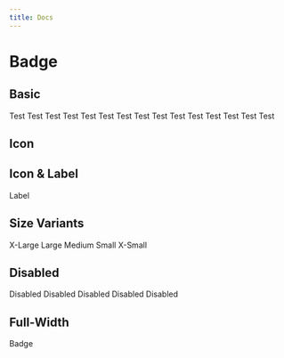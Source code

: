 ---
title: Docs
---


# Badge

## Basic

<div className='example-wrapper wrap'>
  <Badge>Test</Badge>
  <Badge variant={'filled'} color={'info'}>Test</Badge>
  <Badge variant={'filled'} color={'success'}>Test</Badge>
  <Badge variant={'filled'} color={'warning'}>Test</Badge>
  <Badge variant={'filled'} color={'danger'}>Test</Badge>
  <span style={{flexBasis: '100%', height: '0'}} />
  <Badge variant={'outline'}>Test</Badge>
  <Badge variant={'outline'} color={'info'}>Test</Badge>
  <Badge variant={'outline'} color={'success'}>Test</Badge>
  <Badge variant={'outline'} color={'warning'}>Test</Badge>
  <Badge variant={'outline'} color={'danger'}>Test</Badge>
  <span style={{flexBasis: '100%', height: '0'}} />
  <Badge variant={'light'}>Test</Badge>
  <Badge variant={'light'} color={'info'}>Test</Badge>
  <Badge variant={'light'} color={'success'}>Test</Badge>
  <Badge variant={'light'} color={'warning'}>Test</Badge>
  <Badge variant={'light'} color={'danger'}>Test</Badge>
</div>

## Icon

<div className='example-wrapper wrap'>
  <Badge>
    <Icon title='test' icon={'ps4'} size={20} />
  </Badge>
  <Badge variant={'filled'} color={'info'} aria-label='Icon-only Badge'>
    <Icon title='test' icon={'info'} size={20} />
  </Badge>
  <Badge variant={'filled'} color={'success'} aria-label='Icon-only Badge'>
    <Icon title='test' icon={'success'} size={20} />
  </Badge>
  <Badge variant={'filled'} color={'warning'} aria-label='Icon-only Badge'>
    <Icon title='test' icon={'question'} size={20} />
  </Badge>
  <Badge variant={'filled'} color={'danger'} aria-label='Icon-only Badge'>
    <Icon title='test' icon={'danger'} size={20} />
  </Badge>
</div>

## Icon & Label

<div className='example-wrapper wrap'>
  <Badge aria-label='Icon-only Badge'>
    <Icon title='test' icon={'time'} size={16} />
    <span>Label</span>
  </Badge>
</div>

## Size Variants

<div className='example-wrapper wrap'>
  <Badge size={'xl'}>X-Large</Badge>
  <Badge size={'lg'}>Large</Badge>
  <Badge>Medium</Badge>
  <Badge size={'sm'}>Small</Badge>
  <Badge size={'xs'}>X-Small</Badge>
</div>

## Disabled

<div className='example-wrapper wrap'>
  <Badge disabled>Disabled</Badge>
  <Badge variant={'filled'} color={'info'} disabled>Disabled</Badge>
  <Badge variant={'filled'} color={'success'} disabled>Disabled</Badge>
  <Badge variant={'filled'} color={'warning'} disabled>Disabled</Badge>
  <Badge variant={'filled'} color={'danger'} disabled>Disabled</Badge>
</div>

## Full-Width

<div className='example-wrapper'>
  <Badge fullWidth>Badge</Badge>
</div>
